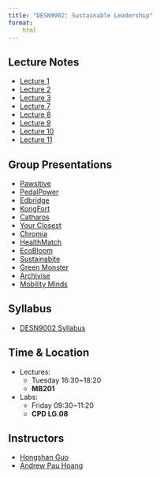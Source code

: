 ```yaml
---
title: "DESN9002: Sustainable Leadership"
format: 
    html
---
```


## Lecture Notes
- [Lecture 1](L1.qmd)
- [Lecture 2](L2.qmd)
- [Lecture 3](asset/W5.pdf)
- [Lecture 7](L7.qmd)
- [Lecture 8](L8.qmd)
- [Lecture 9](L9.qmd)
- [Lecture 10](L10.qmd)
- [Lecture 11](L11.qmd)

## Group Presentations

- [Pawsitive](https://www.canva.com/design/DAGW2Gcf9q0/lldDdyf2SL8BpR6axeTaOQ/edit?utm_content=DAGW2Gcf9q0&utm_campaign=designshare&utm_medium=link2&utm_source=sharebutton)
- [PedalPower](https://www.canva.com/design/DAGW_qgF5jc/QkFybm7XkuBwe1eXoC6Miw/edit?utm_content=DAGW_qgF5jc&utm_campaign=designshare&utm_medium=link2&utm_source=sharebutton)
- [Edbridge](https://www.canva.com/design/DAGVYuTF3cE/EhOSVJnMt7K9_Y_YRxrctw/edit?utm_content=DAGVYuTF3cE&utm_campaign=designshare&utm_medium=link2&utm_source=sharebutton)
- [KongFort](https://www.canva.com/design/DAGVrqsYtnQ/VfIt5sJsnhTXmSHLH53qDw/edit?utm_content=DAGVrqsYtnQ&utm_campaign=designshare&utm_medium=link2&utm_source=sharebutton)
- [Catharos](https://www.canva.com/design/DAGV_O6p-R8/56KxNYWDyK5rKr9nj_DdLQ/edit?utm_content=DAGV_O6p-R8&utm_campaign=designshare&utm_medium=link2&utm_source=sharebutton)
- [Your Closest](https://www.canva.com/design/DAGWwKlSYtY/k4PvVP1zWyTBWLAreP55Jg/view?utm_content=DAGWwKlSYtY&utm_campaign=designshare&utm_medium=link&utm_source=editor#12)
- [Chromia](https://www.canva.com/design/DAGWvluosVg/pcGHKDalQOkf7l7GfcHBzg/edit?utm_content=DAGWvluosVg&utm_campaign=designshare&utm_medium=link2&utm_source=sharebutton)
- [HealthMatch](https://www.canva.com/design/DAGWXNz8JYI/NNQtrbUhEl5T7DCJyrcF8w/edit?utm_content=DAGWXNz8JYI&utm_campaign=designshare&utm_medium=link2&utm_source=sharebutton)
- [EcoBloom](https://www.canva.com/design/DAGW5c-AjuE/_rXO3rM01mQuFyk0zMZfgg/edit?utm_content=DAGW5c-AjuE&utm_campaign=designshare&utm_medium=link2&utm_source=sharebutton)
- [Sustainabite](https://www.canva.com/design/DAGXXtgMnCE/h9Vwax-CwKwK5VdOohSlJw/edit?utm_content=DAGXXtgMnCE&utm_campaign=designshare&utm_medium=link2&utm_source=sharebutton)
- [Green Monster](https://www.canva.com/design/DAGWcjEf3Zc/9VXraTF9fgOTFP6ZiYRx6w/edit?utm_content=DAGWcjEf3Zc&utm_campaign=designshare&utm_medium=link2&utm_source=sharebutton)
- [Archivise](asset/Archivise.pdf) 
- [Mobility Minds](asset/Mobility Minds.pdf)


## Syllabus
- [DESN9002 Syllabus](asset/syllabus.pdf)

## Time & Location
- Lectures: 
    - Tuesday 16:30~18:20
    - **MB201**
- Labs:
    - Friday 09:30~11:20
    - **CPD LG.08**


<!-- ## TA Line-up -->

## Instructors
- [Hongshan Guo](https://caadfutures2025.hku.hk/hongshanguo/)
- [Andrew Pau Hoang](andrewph@hku.hk)